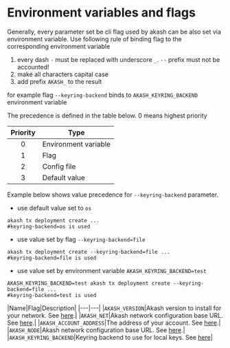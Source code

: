 # Environment variables and flags

Generally, every parameter set be cli flag used by akash can be also set via environment variable.
Use following rule of binding flag to the corresponding environment variable
1. every dash `-` must be replaced with underscore `_`. `--` prefix must not be accounted!
2. make all characters capital case
3. add prefix `AKASH_` to the result

for example flag `--keyring-backend` binds to `AKASH_KEYRING_BACKEND` environment variable

The precedence is defined in the table below. 0 means highest priority

|Priority|Type|
|:---:|---|
|0|Environment variable|
|1|Flag|
|2|Config file|
|3|Default value|

Example below shows value precedence for `--keyring-backend` parameter.
- use default value set to `os`
```shell
akash tx deployment create ... 
#keyring-backend=os is used
```
- use value set by flag `--keyring-backend=file`
```shell
akash tx deployment create --keyring-backend=file ...
#keyring-backend=file is used 
```
- use value set by environment variable `AKASH_KEYRING_BACKEND=test`
```shell
AKASH_KEYRING_BACKEND=test akash tx deployment create --keyring-backend=file ...
#keyring-backend=test is used 
```

|Name|Flag|Description|
|---|---|
|`AKASH_VERSION`|Akash version to install for your network.  See [here](/guides/version.md).|
|`AKASH_NET`|Akash network configuration base URL. See [here](/guides/version.md).|
|`AKASH_ACCOUNT_ADDRESS`|The address of your account.  See [here](/guides/wallet/README.md#account-address).|
|`AKASH_NODE`|Akash network configuration base URL. See [here](/guides/version.md).|
|`AKASH_KEYRING_BACKEND`|Keyring backend to use for local keys.  See [here](/guides/wallet/README.md)|
